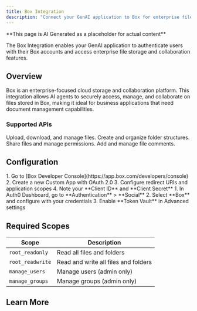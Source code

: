 ```yaml
---
title: Box Integration
description: "Connect your GenAI application to Box for enterprise file management and collaboration."
---
```


<Warning>
**This page is AI Generated as a placeholder for actual content** 
</Warning>

The Box Integration enables your GenAI application to authenticate users with their Box accounts and access enterprise file storage and collaboration features.

## Overview

Box is an enterprise-focused cloud storage and collaboration platform. This integration allows AI agents to securely access, manage, and collaborate on files stored in Box, making it ideal for business applications that need document management capabilities.

### Supported APIs

<Columns cols={2}>
  <Card title="Files" icon="document" iconType="solid">
    Upload, download, and manage files.
  </Card>
  <Card title="Folders" icon="folder" iconType="solid">
    Create and organize folder structures.
  </Card>
  <Card title="Collaborations" icon="user-group" iconType="solid">
    Share files and manage permissions.
  </Card>
  <Card title="Comments" icon="chat" iconType="solid">
    Add and manage file comments.
  </Card>
</Columns>

## Configuration

<Steps>
  <Step title="Create Box App">
    1. Go to [Box Developer Console](https://app.box.com/developers/console)
    2. Create a new Custom App with OAuth 2.0
    3. Configure redirect URIs and application scopes
    4. Note your **Client ID** and **Client Secret**
  </Step>
  <Step title="Set up Auth0 Integration">
    1. In Auth0 Dashboard, go to **Authentication** > **Social**
    2. Select **Box** and configure with your credentials
    3. Enable **Token Vault** in Advanced settings
  </Step>
</Steps>

## Required Scopes

| Scope | Description |
|-------|-------------|
| `root_readonly` | Read all files and folders |
| `root_readwrite` | Read and write all files and folders |
| `manage_users` | Manage users (admin only) |
| `manage_groups` | Manage groups (admin only) |

## Learn More

<Columns cols={2}>
  <Card
    title="Box API Documentation"
    href="https://developer.box.com/"
    icon="box"
    horizontal
  />
</Columns>

